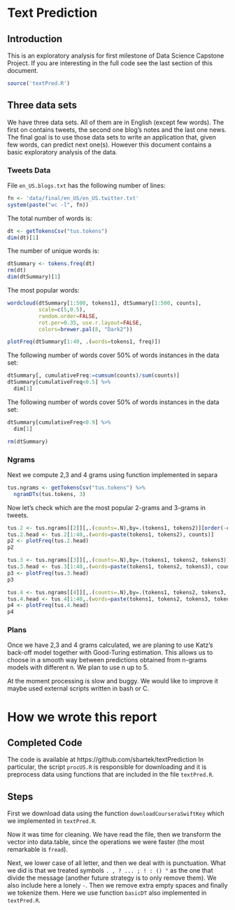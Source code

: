 # Text Prediction

## Introduction

This is an exploratory analysis for first milestone of Data Science
Capstone Project. If you are interesting in the full code see the last
section of this document.

```r
source('textPred.R')
```

## Three data sets

We have three data sets. All of them are in English (except few
words). The first on contains tweets, the second one blog's notes and
the last one news. The final goal is to use those data sets to write
an application that, given few words, can predict next one(s). However
this document contains a basic exploratory analysis of the data.

### Tweets Data

File `en_US.blogs.txt` has the following number of lines:

```r
fn <- 'data/final/en_US/en_US.twitter.txt'
system(paste("wc -l", fn))
```

The total number of words is:
```r
dt <- getTokensCsv("tus.tokens")
dim(dt)[1]
```

The number of unique words is:
```r
dtSummary <- tokens.freq(dt)
rm(dt)
dim(dtSummary)[1]
```

The most popular words:

```r
wordcloud(dtSummary[1:500, tokens1], dtSummary[1:500, counts],
          scale=c(5,0.5),
          random.order=FALSE,
          rot.per=0.35, use.r.layout=FALSE,
          colors=brewer.pal(8, "Dark2"))
```

```r
plotFreq(dtSummary[1:40, .(words=tokens1, freq)])
```

The following number of words cover 50% of words instances in the data
set:
```r
dtSummary[, cumulativeFreq:=cumsum(counts)/sum(counts)]
dtSummary[cumulativeFreq<0.5] %>%
  dim[1]
```

The following number of words cover 50% of words instances in the data
set:
```r
dtSummary[cumulativeFreq<0.9] %>%
  dim[1]
```

```r
rm(dtSummary)
```
### Ngrams

Next we compute 2,3 and 4 grams using function implemented in
separa


```r
tus.ngrams <- getTokensCsv("tus.tokens") %>%
  ngramDTs(tus.tokens, 3)
```

Now let's check which are the most popular 2-grams and  3-grams 
in tweets.

```r
tus.2 <- tus.ngrams[[2]][,.(counts=.N),by=.(tokens1, tokens2)][order(-counts),]
tus.2.head <- tus.2[1:40,.(words=paste(tokens1, tokens2), counts)]
p2 <- plotFreq(tus.2.head)
p2
```

```r
tus.3 <- tus.ngrams[[3]][,.(counts=.N),by=.(tokens1, tokens2, tokens3)][order(-counts),]
tus.3.head <- tus.3[1:40,.(words=paste(tokens1, tokens2, tokens3), counts)]
p3 <- plotFreq(tus.3.head)
p3

```

```r
tus.4 <- tus.ngrams[[4]][,.(counts=.N),by=.(tokens1, tokens2, tokens3, tokens4)][order(-counts),]
tus.4.head <- tus.4[1:40,.(words=paste(tokens1, tokens2, tokens3, tokens4), counts)]
p4 <- plotFreq(tus.4.head)
p4

```

### Plans

Once we have 2,3 and 4 grams calculated, we are planing to use Katz's
back-off model together with Good-Turing estimation. This allows us to
choose in a smooth way between predictions obtained from n-grams
models with different n. We plan to use n up to 5.

At the moment processing is slow and buggy. We would like to improve it 
maybe used external scripts written in bash or C.

# How we wrote this report

## Completed Code

The code is available at
https://github.com/sbartek/textPrediction In particular, the script
`procUS.R` is responsible for downloading and it is preprocess data
using functions that are included in the file `textPred.R`.

## Steps

First we download data using the function `downloadCourseraSwiftKey`
which we implemented in `textPred.R`.

Now it was time for cleaning. We have read the file, then we transform
the vector into data.table, since the operations we were faster (the
most remarkable is `fread`).

Next, we lower case of all letter, and then we deal with is
punctuation. What we did is that we treated symbols `. , ? ... ; ! : () "`
as the one that divide the message (another future strategy is to only
remove them). We also include here a lonely `-`. Then we remove extra
empty spaces and finally we tokenize them. Here we use function
`basicDT` also implemented in `textPred.R`.
